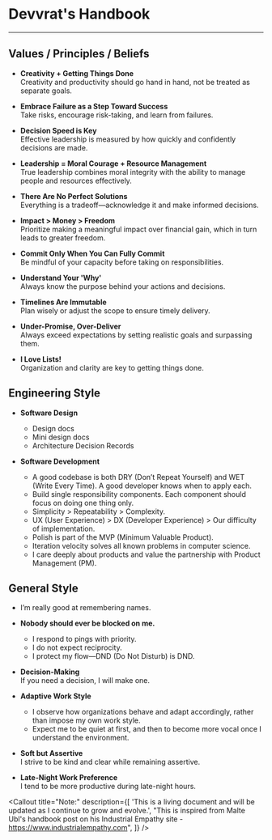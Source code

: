 # Devvrat's Handbook

---

## Values / Principles / Beliefs

- **Creativity + Getting Things Done**  
  Creativity and productivity should go hand in hand, not be treated as separate goals.

- **Embrace Failure as a Step Toward Success**  
  Take risks, encourage risk-taking, and learn from failures.

- **Decision Speed is Key**  
  Effective leadership is measured by how quickly and confidently decisions are made.

- **Leadership = Moral Courage + Resource Management**  
  True leadership combines moral integrity with the ability to manage people and resources effectively.

- **There Are No Perfect Solutions**  
  Everything is a tradeoff—acknowledge it and make informed decisions.

- **Impact > Money > Freedom**  
  Prioritize making a meaningful impact over financial gain, which in turn leads to greater freedom.

- **Commit Only When You Can Fully Commit**  
  Be mindful of your capacity before taking on responsibilities.

- **Understand Your 'Why'**  
  Always know the purpose behind your actions and decisions.

- **Timelines Are Immutable**  
  Plan wisely or adjust the scope to ensure timely delivery.

- **Under-Promise, Over-Deliver**  
  Always exceed expectations by setting realistic goals and surpassing them.

- **I Love Lists!**  
  Organization and clarity are key to getting things done.

## Engineering Style

- **Software Design**

  - Design docs
  - Mini design docs
  - Architecture Decision Records

- **Software Development**
  - A good codebase is both DRY (Don’t Repeat Yourself) and WET (Write Every Time). A good developer knows when to apply each.
  - Build single responsibility components. Each component should focus on doing one thing only.
  - Simplicity > Repeatability > Complexity.
  - UX (User Experience) > DX (Developer Experience) > Our difficulty of implementation.
  - Polish is part of the MVP (Minimum Valuable Product).
  - Iteration velocity solves all known problems in computer science.
  - I care deeply about products and value the partnership with Product Management (PM).

## General Style

- I’m really good at remembering names.

- **Nobody should ever be blocked on me.**

  - I respond to pings with priority.
  - I do not expect reciprocity.
  - I protect my flow—DND (Do Not Disturb) is DND.

- **Decision-Making**  
  If you need a decision, I will make one.

- **Adaptive Work Style**

  - I observe how organizations behave and adapt accordingly, rather than impose my own work style.
  - Expect me to be quiet at first, and then to become more vocal once I understand the environment.

- **Soft but Assertive**  
  I strive to be kind and clear while remaining assertive.

- **Late-Night Work Preference**  
  I tend to be more productive during late-night hours.


<Callout
  title="Note:"
  description={[
    'This is a living document and will be updated as I continue to grow and evolve.',
    "This is inspired from Malte Ubl's handbook post on his Industrial Empathy site - https://www.industrialempathy.com",
  ]}
/>
